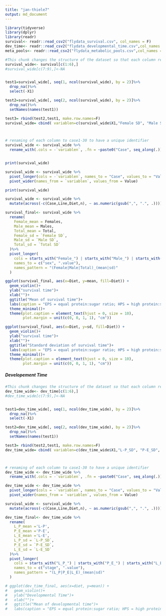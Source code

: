 ```yaml
---
title: "jan-thiele7"
output: md_document
---
```



```r
library(tidyverse)
library(dplyr)
library(readr)
survival<- readr::read_csv2("flydata_survival.csv", col_names = F)
dev_time<- readr::read_csv2("flydata_developmental_time.csv",col_names = F)
meta_pools<- readr::read_csv2("flydata_metabolic_pools.csv",col_names = F)
```


```r
#This chunk changes the structure of the dataset so that each column represents a different case, including all the mean and sd values for male and female.
survival_wide<- survival[c(1:6),]
#survival_wide[c(7:9),]<-NA


test1=survival_wide[, seq(1, ncol(survival_wide), by = 2)]%>%
  drop_na()%>%
  select(-X1)

test2=survival_wide[, seq(2, ncol(survival_wide), by = 2)]%>%
  drop_na()%>%
  setNames(names(test1))

test3= rbind(test2,test1, make.row.names=F)
survival_wide= cbind( variablen=c(survival_wide$X1,"Female SD", "Male SD", "Total SD"), test3)



# renaming of each column to case1-30 to have a unique identifier
survival_wide <- survival_wide %>%
  rename_with(.cols = -`variablen`, .fn = ~paste0("Case", seq_along(.)))


print(survival_wide)
```


```r
survival_wide <- survival_wide %>%
  pivot_longer(cols = -`variablen`, names_to = "Case", values_to = "Value") %>%
  pivot_wider(names_from = `variablen`, values_from = Value)

print(survival_wide)

```

```r
survival_wide <- survival_wide %>%
  mutate(across(-c(Case,Line,Diet,n), ~ as.numeric(gsub(",", ".", .))))
```


```r
survival_final<- survival_wide %>%
  rename(
    Female_mean = Females,
    Male_mean = Males,
    Total_mean = Total,
    Female_sd = `Female SD`,
    Male_sd = `Male SD`,
    Total_sd = `Total SD`
  )%>%
  pivot_longer(
    cols = starts_with("Female_") | starts_with("Male_") | starts_with("Total_"),
    names_to = c("sex", ".value"),
    names_pattern = "(Female|Male|Total)_(mean|sd)"
  )

```

```r
ggplot(survival_final, aes(x=Diet, y=mean, fill=Diet)) + 
  geom_violin()+
  ylab("survival time")+
  xlab("")+
  ggtitle("Mean of survival time")+
  labs(caption = "EPS = equal protein:sugar ratio; HPS = high protein:sugar ratio; \nLPS = low protein:sugar ratio")+
  theme_minimal()+
  theme(plot.caption = element_text(hjust = 0, size = 10),
        plot.margin = unit(c(0, 0, 1, 1), "cm")) 
```

```r
ggplot(survival_final, aes(x=Diet, y=sd, fill=Diet)) + 
  geom_violin()+
  ylab("survival time")+
  xlab("")+
  ggtitle("Standard deviation of survival time")+
  labs(caption = "EPS = equal protein:sugar ratio; HPS = high protein:sugar ratio; \nLPS = low protein:sugar ratio")+
  theme_minimal()+
  theme(plot.caption = element_text(hjust = 0, size = 10),
        plot.margin = unit(c(0, 0, 1, 1), "cm")) 
```

##### Developement Time #####
```r
#This chunk changes the structure of the dataset so that each column represents a different case, including all the mean and sd values for male and female.
dev_time_wide<- dev_time[c(1:6),]
#dev_time_wide[c(7:9),]<-NA


test1=dev_time_wide[, seq(1, ncol(dev_time_wide), by = 2)]%>%
  drop_na()%>%
  select(-X1)

test2=dev_time_wide[, seq(2, ncol(dev_time_wide), by = 2)]%>%
  drop_na()%>%
  setNames(names(test1))

test3= rbind(test2,test1, make.row.names=F)
dev_time_wide= cbind( variablen=c(dev_time_wide$X1,"L-P_SD", "P-E_SD", "L-E_SD"), test3)



# renaming of each column to case1-30 to have a unique identifier
dev_time_wide <- dev_time_wide %>%
  rename_with(.cols = -`variablen`, .fn = ~paste0("Case", seq_along(.)))
```

```r
dev_time_wide <- dev_time_wide %>%
  pivot_longer(cols = -`variablen`, names_to = "Case", values_to = "Value") %>%
  pivot_wider(names_from = `variablen`, values_from = Value)

survival_wide <- survival_wide %>%
  mutate(across(-c(Case,Line,Diet,n), ~ as.numeric(gsub(",", ".", .))))
```

```r
dev_time_final<- dev_time_wide %>%
  rename(
    L_P_mean ='L-P',
    P_E_mean ='P-E',
    L_E_mean ='L-E',
    L_P_sd = `L-P_SD`,
    P_E_sd = `P-E_SD`,
    L_E_sd = `L-E_SD`
  )%>%
  pivot_longer(
    cols = starts_with("L_P_") | starts_with("P_E_") | starts_with("L_E_"),
    names_to = c("stage", ".value"),
    names_pattern = "(L_P|P_E|L_E)_(mean|sd)"
  )
```

```r
# ggplot(dev_time_final, aes(x=diet, y=mean)) + 
#   geom_violin()+
#   ylab("Developmental Time")+
#   xlab("")+
#   ggtitle("Mean of developmental time")+
#   labs(caption = "EPS = equal protein:sugar ratio; HPS = high protein:sugar ratio; \nLPS = low protein:sugar ratio")
```

